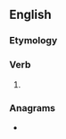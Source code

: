 ==English==

===Etymology===
{{suffix|en|rest|eth}}

===Verb===
{{head|en|verb form}}

# {{en-archaic third-person singular of|rest}}

===Anagrams===
* {{anagrams|en|a=eehrstt|Threets|tethers}}